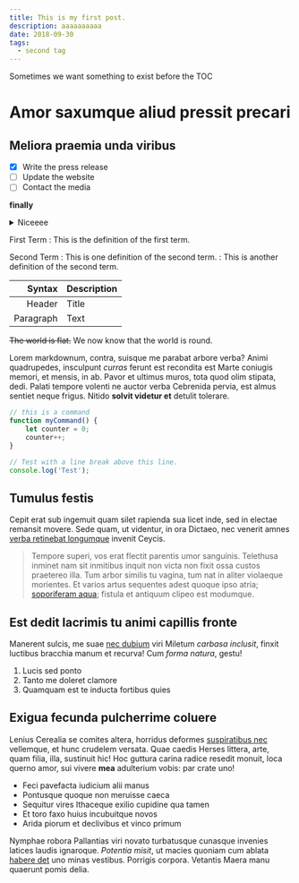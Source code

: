 ```yaml
---
title: This is my first post.
description: aaaaaaaaaa
date: 2018-09-30
tags:
  - second tag
---
```


Sometimes we want something to exist before the TOC

<TableOfContents/>

# Amor saxumque aliud pressit precari



## Meliora praemia unda viribus

- [x] Write the press release
- [ ] Update the website
- [ ] Contact the media

**finally**

<details>
	<summary>Niceeee</summary>
	this is is something that i've wanted to do for a long time and I'm doing it.
</details>

First Term
: This is the definition of the first term.

Second Term
: This is one definition of the second term.
: This is another definition of the second term.

| Syntax      | Description |
| -----------: | ----------- |
| Header      | Title       |
| Paragraph   | Text        |


~~The world is flat.~~ We now know that the world is round.

Lorem markdownum, contra, suisque me parabat arbore verba? Animi quadrupedes,
insculpunt *curras* ferunt est recondita est Marte coniugis memori, et mensis,
in ab. Pavor et ultimus muros, tota quod olim stipata, dedi. Palati tempore
volenti ne auctor verba Cebrenida pervia, est almus sentiet neque frigus. Nitido
**solvit videtur et** detulit tolerare.

``` js
// this is a command
function myCommand() {
	let counter = 0;
	counter++;
}

// Test with a line break above this line.
console.log('Test');
```

## Tumulus festis

Cepit erat sub ingemuit quam silet rapienda sua licet inde, sed in electae
remansit movere. Sede quam, ut videntur, in ora Dictaeo, nec venerit amnes
[verba retinebat longumque](http://www.ut.io/hanc.aspx) invenit Ceycis.

> Tempore superi, vos erat flectit parentis umor sanguinis. Telethusa inminet
> nam sit inmitibus inquit non victa non fixit ossa custos praetereo illa. Tum
> arbor similis tu vagina, tum nat in aliter violaeque morientes. Et varios
> artus sequentes adest quoque ipso atria; [soporiferam
> aqua](http://crimina.net/et.html); fistula et antiquum clipeo est modumque.

## Est dedit lacrimis tu animi capillis fronte

Manerent sulcis, me suae [nec dubium](http://capillos.org/) viri Miletum
*carbasa inclusit*, finxit luctibus bracchia manum et recurva! Cum *forma
natura*, gestu!

1. Lucis sed ponto
2. Tanto me doleret clamore
3. Quamquam est te inducta fortibus quies

## Exigua fecunda pulcherrime coluere

Lenius Cerealia se comites altera, horridus deformes [suspiratibus
nec](http://www.imagoimis.com/tenuit-ecce) vellemque, et hunc crudelem versata.
Quae caedis Herses littera, arte, quam filia, illa, sustinuit hic! Hoc guttura
carina radice resedit monuit, loca querno amor, sui vivere **mea** adulterium
vobis: par crate uno!

- Feci pavefacta iudicium alii manus
- Pontusque quoque non meruisse caeca
- Sequitur vires Ithaceque exilio cupidine qua tamen
- Et toro faxo huius incubuitque novos
- Arida piorum et declivibus et vinco primum

Nymphae robora Pallantias viri novato turbatusque cunasque invenies latices
laudis ignaroque. *Potentia misit*, ut macies quoniam cum ablata [habere
det](http://et.org/miserabile) uno minas vestibus. Porrigis corpora. Vetantis
Maera manu quaerunt pomis delia.
